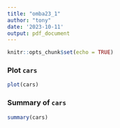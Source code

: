 ```yaml
---
title: "omba23_1"
author: "tony"
date: '2023-10-11'
output: pdf_document
---
```


```r
knitr::opts_chunk$set(echo = TRUE)
```

### Plot `cars`

```r
plot(cars)
```

### Summary of `cars`

```r
summary(cars)
```

